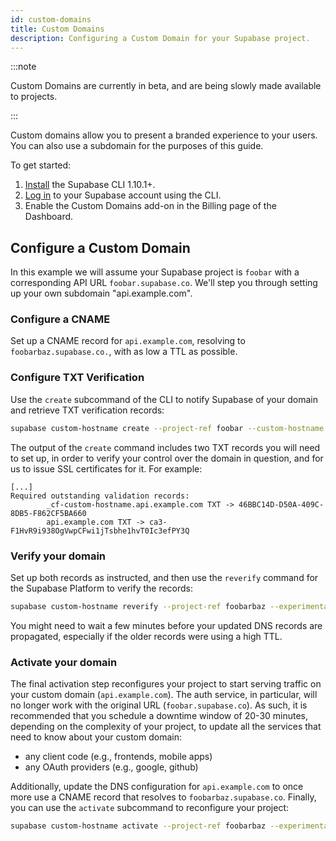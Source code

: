 ```yaml
---
id: custom-domains
title: Custom Domains
description: Configuring a Custom Domain for your Supabase project.
---
```



:::note

Custom Domains are currently in beta, and are being slowly made available to projects.

:::

Custom domains allow you to present a branded experience to your users. You can also use a subdomain for the purposes of this guide.

To get started:

1. [Install](/docs/guides/cli) the Supabase CLI 1.10.1+.
1. [Log in](/docs/guides/cli/local-development#log-in-to-the-supabase-cli) to your Supabase account using the CLI.
1. Enable the Custom Domains add-on in the Billing page of the Dashboard.

## Configure a Custom Domain

In this example we will assume your Supabase project is `foobar` with a corresponding API URL `foobar.supabase.co`. We'll step you through setting up your own subdomain "api.example.com".

### Configure a CNAME

Set up a CNAME record for `api.example.com`, resolving to `foobarbaz.supabase.co.`, with as low a TTL as possible.

### Configure TXT Verification

Use the `create` subcommand of the CLI to notify Supabase of your domain and retrieve TXT verification records:

```bash
supabase custom-hostname create --project-ref foobar --custom-hostname api.example.com --experimental
```

The output of the `create` command includes two TXT records you will need to set up, in order to verify your control over the domain in question,
and for us to issue SSL certificates for it. For example:

```
[...]
Required outstanding validation records:
        _cf-custom-hostname.api.example.com TXT -> 46BBC14D-D50A-409C-8DB5-F862CF5BA660
        api.example.com TXT -> ca3-F1HvR9i938OgVwpCFwi1jTsbhe1hvT0Ic3efPY3Q
```

### Verify your domain

Set up both records as instructed, and then use the `reverify` command for the Supabase Platform to verify the records:

```bash
supabase custom-hostname reverify --project-ref foobarbaz --experimental
```

You might need to wait a few minutes before your updated DNS records are propagated, especially if the older records were using a high TTL.

### Activate your domain

The final activation step reconfigures your project to start serving traffic on your custom domain (`api.example.com`).
The auth service, in particular, will no longer work with the original URL (`foobar.supabase.co`).
As such, it is recommended that you schedule a downtime window of 20-30 minutes, depending on the complexity of your project, to update all the services that need to know about your custom domain:

- any client code (e.g., frontends, mobile apps)
- any OAuth providers (e.g., google, github)

Additionally, update the DNS configuration for `api.example.com` to once more use a CNAME record that resolves to `foobarbaz.supabase.co`.
Finally, you can use the `activate` subcommand to reconfigure your project:

```bash
supabase custom-hostname activate --project-ref foobarbaz --experimental
```
